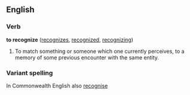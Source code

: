 ==English==

===Verb===
'''to recognize'''  ([[recognizes]], [[recognized]], [[recognizing]])
# To match something or someone which one currently perceives, to a memory of some previous encounter with the same entity.

===Variant spelling=== 
In Commonwealth English also [[recognise]]